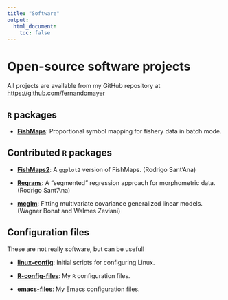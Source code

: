 ```yaml
---
title: "Software"
output:
  html_document:
    toc: false
---
```



# Open-source software projects

All projects are available from my GitHub repository at [https://github.com/fernandomayer](https://github.com/fernandomayer)

## `R` packages

- **[FishMaps][]**: Proportional symbol mapping for fishery data in batch mode.

## Contributed `R` packages

- **[FishMaps2][]**: A `ggplot2` version of FishMaps. (Rodrigo Sant'Ana)

- **[Regrans][]**: A "segmented" regression approach for morphometric
  data. (Rodrigo Sant'Ana)

-  **[mcglm][]**: Fitting multivariate covariance generalized linear
   models. (Wagner Bonat and Walmes Zeviani)

## Configuration files

These are not really software, but can be usefull

- **[linux-config][]**: Initial scripts for configuring Linux.

- **[R-config-files][]**: My `R` configuration files.

- **[emacs-files][]**: My Emacs configuration files.

[FishMaps]: https://github.com/fernandomayer/FishMaps
[FishMaps2]: https://github.com/rodrigosantana/FishMaps2
[Regrans]: https://github.com/rodrigosantana/Regrans
[R-config-files]: https://github.com/fernandomayer/R-config-files
[emacs-files]: https://github.com/fernandomayer/emacs-files
[linux-config]: https://github.com/fernandomayer/linux-config
[mcglm]: https://github.com/wbonat/mcglm
